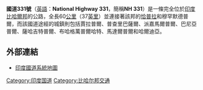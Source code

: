 {{Unreferenced|time=2020-02-27T00:00:25+00:00}}
'''國道331號'''（[[英語|英語]]：'''National Highway 331'''，簡稱'''NH 331'''）是一條完全位於[[印度|印度]][[比哈爾邦|比哈爾邦]]的公路，全長60[[公里|公里]]（37[[英里|英里]]）並連接著該邦的[[恰普拉|恰普拉]]和穆罕默德普爾，而該國道途經的城鎮則包括賈拉普爾、普查里巴薩爾、派嘉馬爾普爾、巴尼亞普爾、薩哈吉特普爾、布哈格萬普爾哈特、馬達爾普爾和哈爾迪亞。

==外部連結==
* [http://www.mapsofindia.com/maps/india/national-highway.htm 印度國道系統地圖]{{Wayback|url=http://www.mapsofindia.com/maps/india/national-highway.htm |date=20090401045245 }}
{{印度小作品}}

[[Category:印度国道|Category:印度国道]]
[[Category:比哈尔邦交通|Category:比哈尔邦交通]]